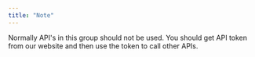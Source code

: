 ```yaml
---
title: "Note"
---
```


Normally API's in this group should not be used. You should get API token from our website and then use the token to call other APIs.

